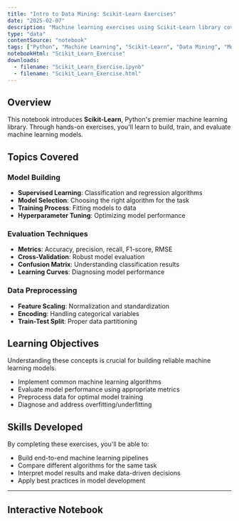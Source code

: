 ```yaml
---
title: "Intro to Data Mining: Scikit-Learn Exercises"
date: "2025-02-07"
description: "Machine learning exercises using Scikit-Learn library covering classification, regression, and model evaluation techniques."
type: "data"
contentSource: "notebook"
tags: ["Python", "Machine Learning", "Scikit-Learn", "Data Mining", "Model Training"]
notebookHtml: "Scikit_Learn_Exercise"
downloads:
  - filename: "Scikit_Learn_Exercise.ipynb"
  - filename: "Scikit_Learn_Exercise.html"
---
```


## Overview

This notebook introduces **Scikit-Learn**, Python's premier machine learning library. Through hands-on exercises, you'll learn to build, train, and evaluate machine learning models.

## Topics Covered

### Model Building
- **Supervised Learning**: Classification and regression algorithms
- **Model Selection**: Choosing the right algorithm for the task
- **Training Process**: Fitting models to data
- **Hyperparameter Tuning**: Optimizing model performance

### Evaluation Techniques
- **Metrics**: Accuracy, precision, recall, F1-score, RMSE
- **Cross-Validation**: Robust model evaluation
- **Confusion Matrix**: Understanding classification results
- **Learning Curves**: Diagnosing model performance

### Data Preprocessing
- **Feature Scaling**: Normalization and standardization
- **Encoding**: Handling categorical variables
- **Train-Test Split**: Proper data partitioning

## Learning Objectives

<Callout type="warning">
Understanding these concepts is crucial for building reliable machine learning models.
</Callout>

- Implement common machine learning algorithms
- Evaluate model performance using appropriate metrics
- Preprocess data for optimal model training
- Diagnose and address overfitting/underfitting

## Skills Developed

By completing these exercises, you'll be able to:
- Build end-to-end machine learning pipelines
- Compare different algorithms for the same task
- Interpret model results and make data-driven decisions
- Apply best practices in model development

---

## Interactive Notebook

<NotebookEmbed notebookHtml="Scikit_Learn_Exercise" title="Scikit-Learn Exercise Notebook" />
